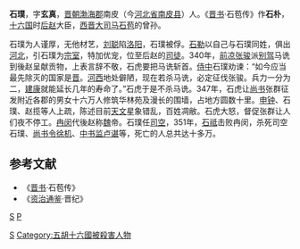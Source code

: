 '''石璞'''{{BD|？||351年|}}，字'''玄真'''，[[晋朝|晋朝]][[渤海郡|渤海郡]]南皮（今[[河北省|河北省]][[南皮县|南皮县]]）人。《[[晋书|晋书]]·石苞传》作'''石朴'''，[[十六国|十六国]]时[[后赵|后赵]]大臣，[[西晋|西晋]][[大司马|大司马]][[石苞|石苞]]的曾孙。

石璞为人谨厚，无他材艺，[[刘聪|刘聪]]陷[[洛阳|洛阳]]，石璞被俘。[[石勒|石勒]]以自己与石璞同姓，俱出[[河北|河北]]，引石璞为[[宗室|宗室]]，特加优宠，位至后赵的[[司徒|司徒]]。340年，[[前凉|前凉]][[张骏_(十六国)|张骏]]派[[别驾|别驾]]马诜到後赵呈献贡物，上表言辞不敬，石虎要把马诜斩首。[[侍中|侍中]]石璞劝谏：“如今应当最先除灭的国家是[[东晋|晋]]。[[河西|河西]]地处僻陋，现在若杀马诜，必定征伐张骏。兵力一分为二，[[建康|建康]]就能延长几年的寿命了。”石虎于是不杀马诜。347年，石虎让[[尚书|尚书]]张群征发附近各郡的男女十六万人修筑华林苑及漫长的围墙，占地方圆数十里。[[申钟|申钟]]、石璞、赵揽等人上疏，陈述目前[[天文|天文]]星象错乱，百姓凋敝。石虎大怒，督促张群让人们夜不停工。[[冉闵|冉闵]]代後赵称[[冉魏|魏]]帝。石璞任[[司空|司空]]，351年，[[石祗|石祗]]击败冉闵，杀死司空石璞、[[尚书令|尚书令]][[徐机|徐机]]、[[中书监|中书监]][[卢谌|卢谌]]等，死亡的人总共达十多万。

==参考文献==
* 《[[晋书|晋书]]·石苞传》
* 《[[资治通鉴|资治通鉴]]·晋纪》
[[分类:后赵官员|S]]
[[Category:南皮人|S]]
[[分类:石姓|P]]
[[Category:五胡十六國被殺害人物|Category:五胡十六國被殺害人物]]